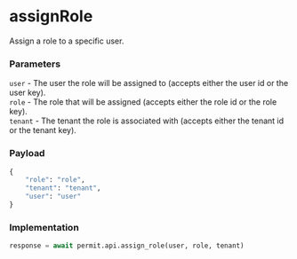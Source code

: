 # assignRole

Assign a role to a specific user.

### Parameters

`user` - The user the role will be assigned to (accepts either the user id or the user key).<br/>
`role` - The role that will be assigned (accepts either the role id or the role key).<br/>
`tenant` - The tenant the role is associated with (accepts either the tenant id or the tenant key).<br/>

### Payload

```python
{
	"role": "role",
	"tenant": "tenant",
	"user": "user"
}
```

### Implementation

```python
response = await permit.api.assign_role(user, role, tenant)
```
